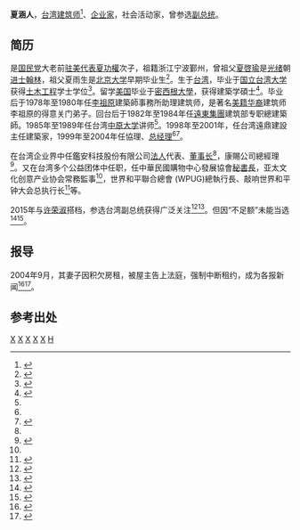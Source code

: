 {{Infobox_Person
| name =夏涵人
| image= 
| box_width=
| occupation=建築師、企业家、社会活动家
| period =  
| birth_name=
| other_names =
| Sex = 男
| birth_date= 
| birth_place= {{TWN}}
| death_date=
| death_place=
| nationality ={{ROC}}
| residence =
| 籍貫=浙江寧波鄞州
| party =
| religion =
| 父母 =[[夏功權|夏功權]]（父）
| spouse = 郭莉
| 子女=二子
| relatives =[[夏啓瑜|夏啓瑜]]（曾祖父）<br>夏雨生（祖父）
| education=[[国立台湾大学|国立台湾大学]][[土木工程|土木工程]]学士<br>[[美国|美国]][[密西根大學|密西根大學]]建築学碩士
| past =
| work =
| award =
}}
'''夏涵人'''，[[台湾|台湾]][[建筑师|建筑师]]<ref>{{cite web|url=http://www.leisure.com.tw/_upload/ebook_pages/20110416043759.pdf |title=營造建設界—夏涵人 |publisher=GENUINE MAGAZINE - 捷年集團 |format=pdf}}</ref>、[[企业家|企业家]]，社会活动家，曾参选[[中华民国副总统|副总统]]。

==简历==

是[[国民党|国民党]]大老前[[中華民國駐美國代表|驻美代表]][[夏功權|夏功權]]次子，祖籍浙江宁波鄞州，曾祖父[[夏啓瑜|夏啓瑜]]是[[光绪|光绪]]朝[[进士|进士]][[翰林|翰林]]，祖父夏雨生是[[北京大学|北京大学]]早期毕业生<ref>{{cite web|url=http://trade.1111.com.tw/News.aspx?nid=671&classify=1001 |title=揭黃任中生前奢華追家族欠稅以管收就範 |publisher=商搜网 |author=陳春霖 |date=2014-07-02}}</ref>。生于[[台湾|台湾]]，毕业于[[国立台湾大学|国立台湾大学]]获得[[土木工程|土木工程]]学士学位<ref name="hsia jp">{{cite web|url=http://backnumber.japan-architect.co.jp/japanese/2maga/au/Architects/b/BenShah.html |title=夏涵人 |publisher=a + u Architects |language=ja}}</ref>。留学[[美国|美国]]毕业于[[密西根大學|密西根大學]]，获得建築学碩士<ref name="CCIA Hsia">{{cite web|url=http://www.ccia.org.tw/about_nator.asp?pid=252 |title=常務監事 夏涵人 |publisher=CCIA Asia Pacific}}</ref>。毕业后于1978年至1980年任[[李祖原|李祖原]]建築師事務所助理建筑师，是著名[[美籍华人|美籍华裔]]建筑师李祖原的得意关门弟子。回台后于1982年至1984年任[[遠東集團_(臺灣)|遠東集團]]建筑部专职總建築師。1985年至1989年任台湾[[中原大学|中原大学]]讲师<ref name="hsia jp"/>。1998年至2001年，任台湾遠鼎建設主任建築家，1999年至2004年任協理、[[总经理|总经理]]<ref name="hsia jp"/><ref>{{cite web|url=http://www.cw.com.tw/article/article.action?id=5035610 |title=科學與建築的對話 |publisher=天下杂志（第200期） |date=2012-06-25}}</ref>。

在台湾企业界中任鑑安科技股份有限公司[[法人|法人]]代表、[[董事长|董事长]]<ref name="CCIA Hsia"/>，康賜公司總經理<ref>{{cite web|url=http://www.businesstoday.com.tw/article-content-92751-124954 |title=台灣大車隊遇人不淑？ P.96 |publisher=今周刊 |date=2004-06-17}}</ref>。又在台湾多个公益团体中任职，任中華民國購物中心發展協會[[秘書長|秘書長]]，亚太文化创意产业协会常務監事<ref name="CCIA Hsia"/>，世界和平聯合總會 (WPUG)總執行長、敲响世界和平钟大会总执行长<ref>{{cite web |url=http://www.hnlrecc.cn/hnlreccmain/html/yaowen/1028.html |title=热烈祝贺陈香荣院长当选世界和平联合总会中国首批世界和平文化大使 |publisher=俪睿文化教育总院秘书处 |date=2015-07-10 }}{{Dead link|date=2019年4月 |bot=InternetArchiveBot |fix-attempted=yes }}</ref>等。

2015年与[[许荣淑|许荣淑]]搭档，参选台湾副总统获得广泛关注<ref>{{cite web |url=http://www.macaodaily.com/html/2015-11/18/content_1045502.htm |title=獨立參選人無緣“大選” |publisher=澳门日报 |date=2015 年11月18日 星期三 }}{{dead link|date=2017年12月 |bot=InternetArchiveBot |fix-attempted=yes }}</ref><ref>{{cite web|url=http://udn.com/news/story/1/1320193-4%E7%B5%84%E7%B8%BD%E7%B5%B1%E5%89%AF%E7%B8%BD%E7%B5%B1%E8%A2%AB%E9%80%A3%E7%BD%B2%E4%BA%BA-%E5%85%A8%E6%9C%AA%E9%81%8E%E9%97%9C |title=4組總統副總統被連署人 全未過關 |publisher=[[联合报|联合报]] |date=2015-11-17}}</ref>。但因“不足额”未能当选<ref>{{cite web|url=https://www.powerapple.com/news/zhong-gang-tai/2015/11/17/2497283.html |title=中选会:4组独立参选人连署不足额 |publisher=超级苹果网 |date=2015年11月17日}}</ref><ref>{{cite web|url=http://www.chinanews.com/tw/2015/09-22/7537939.shtml |title=台湾选务机构公布“大选”被联署人 |publisher=中国新闻网 |date=2015年9月22日}}</ref>。

==报导==

2004年9月，其妻子因积欠房租，被屋主告上法庭，强制中断租约，成为各报新闻<ref>{{cite web|url=http://www.appledaily.com.tw/appledaily/article/property/20040921/1248192/ |title=夏功權兒媳被強制趕離 |publisher=香港苹果日报 |date=2004年9月21日}}</ref><ref>{{cite web|url=http://news.tvbs.com.tw/old-news.html?nid=475706 |title=豪門棄婦 夏功權兒媳郭莉無家可歸 |publisher=TVBS |date=2014-11-16}}</ref>。

==参考出处==
{{reflist|2}}

[[Category:宁波裔台湾人|X]]
[[Category:台湾企业家|X]]
[[Category:台灣建築師|X]]
[[Category:國立臺灣大學工學院校友|X]]
[[Category:密歇根大学校友|X]]
[[Category:夏功权家族|H]]
